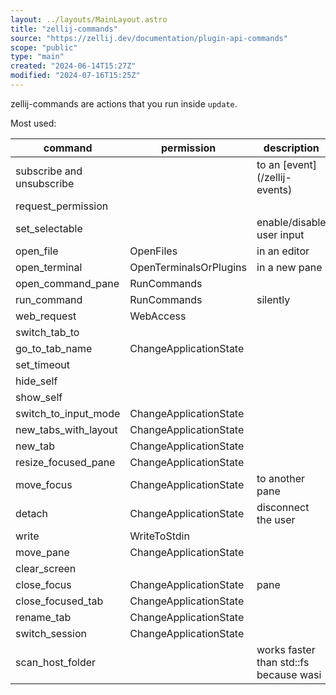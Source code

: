 ```yaml
---
layout: ../layouts/MainLayout.astro
title: "zellij-commands"
source: "https://zellij.dev/documentation/plugin-api-commands"
scope: "public"
type: "main"
created: "2024-06-14T15:27Z"
modified: "2024-07-16T15:25Z"
---
```


zellij-commands are actions that you run inside `update`.

Most used:

| command                   | permission             | description                            |
| ------------------------- | ---------------------- | -------------------------------------- |
| subscribe and unsubscribe |                        | to an [event](/zellij-events\)         |
| request_permission        |                        |                                        |
| set_selectable            |                        | enable/disable user input              |
| open_file                 | OpenFiles              | in an editor                           |
| open_terminal             | OpenTerminalsOrPlugins | in a new pane                          |
| open_command_pane         | RunCommands            |                                        |
| run_command               | RunCommands            | silently                               |
| web_request               | WebAccess              |                                        |
| switch_tab_to             |                        |                                        |
| go_to_tab_name            | ChangeApplicationState |                                        |
| set_timeout               |                        |                                        |
| hide_self                 |                        |                                        |
| show_self                 |                        |                                        |
| switch_to_input_mode      | ChangeApplicationState |                                        |
| new_tabs_with_layout      | ChangeApplicationState |                                        |
| new_tab                   | ChangeApplicationState |                                        |
| resize_focused_pane       | ChangeApplicationState |                                        |
| move_focus                | ChangeApplicationState | to another pane                        |
| detach                    | ChangeApplicationState | disconnect the user                    |
| write                     | WriteToStdin           |                                        |
| move_pane                 | ChangeApplicationState |                                        |
| clear_screen              |                        |                                        |
| close_focus               | ChangeApplicationState | pane                                   |
| close_focused_tab         | ChangeApplicationState |                                        |
| rename_tab                | ChangeApplicationState |                                        |
| switch_session            | ChangeApplicationState |                                        |
| scan_host_folder          |                        | works faster than std::fs because wasi |